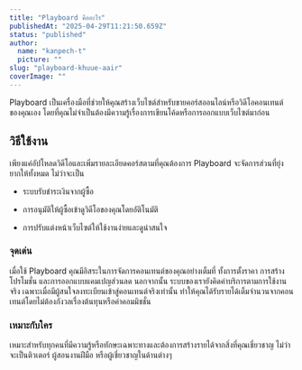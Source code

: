 ```yaml
---
title: "Playboard คืออะไร"
publishedAt: "2025-04-29T11:21:50.659Z"
status: "published"
author:
  name: "kanpech-t"
  picture: ""
slug: "playboard-khuue-aair"
coverImage: ""
---
```


Playboard เป็นเครื่องมือที่ช่วยให้คุณสร้างเว็บไซต์สำหรับขายคอร์สออนไลน์หรือวิดีโอคอนเทนต์ของคุณเอง โดยที่คุณไม่จำเป็นต้องมีความรู้เรื่องการเขียนโค้ดหรือการออกแบบเว็บไซต์มาก่อน

## วิธีใช้งาน

เพียงแค่อัปโหลดวิดีโอและเพิ่มรายละเอียดคอร์สตามที่คุณต้องการ Playboard จะจัดการส่วนที่ยุ่งยากให้ทั้งหมด ไม่ว่าจะเป็น

- ระบบรับชำระเงินจากผู้ซื้อ

- การอนุมัติให้ผู้ซื้อเข้าดูวิดีโอของคุณโดยอัติโนมัติ

- การปรับแต่งหน้าเว็บไซต์ให้ใช้งานง่ายและดูน่าสนใจ

### จุดเด่น

เมื่อใช้ Playboard คุณมีอิสระในการจัดการคอนเทนต์ของคุณอย่างเต็มที่ ทั้งการตั้งราคา การสร้างโปรโมชั่น และการออกแบบแคมเปญส่วนลด นอกจากนั้น ระบบของเรายังคิดค่าบริการตามการใช้งานจริง เฉพาะเมื่อมีผู้สนใจลงทะเบียนเข้าสู่คอนเทนต์จริงเท่านั้น ทำให้คุณได้รับรายได้เต็มจำนวนจากคอนเทนต์โดยไม่ต้องกังวลเรื่องต้นทุนหรือค่าคอมมิชชั่น

### เหมาะกับใคร

เหมาะสำหรับทุกคนที่มีความรู้หรือทักษะเฉพาะทางและต้องการสร้างรายได้จากสิ่งที่คุณเชี่ยวชาญ ไม่ว่าจะเป็นติวเตอร์ ผู้สอนงานฝีมือ หรือผู้เชี่ยวชาญในด้านต่างๆ